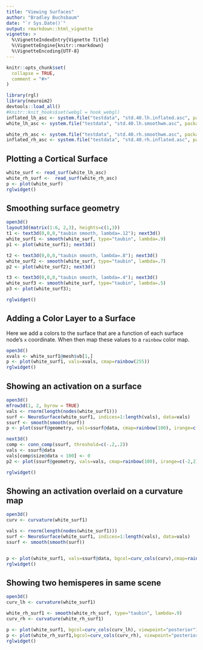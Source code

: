 ```yaml
---
title: "Viewing Surfaces"
author: "Bradley Buchsbaum"
date: "`r Sys.Date()`"
output: rmarkdown::html_vignette
vignette: >
  %\VignetteIndexEntry{Vignette Title}
  %\VignetteEngine{knitr::rmarkdown}
  %\VignetteEncoding{UTF-8}
---
```


```r
knitr::opts_chunk$set(
  collapse = TRUE,
  comment = "#>"
)

library(rgl)
library(neuroim2)
devtools::load_all()
#knitr::knit_hooks$set(webgl = hook_webgl)
inflated_lh_asc <- system.file("testdata", "std.40.lh.inflated.asc", package="neurosurf")
white_lh_asc <- system.file("testdata", "std.40.lh.smoothwm.asc", package="neurosurf")

white_rh_asc <- system.file("testdata", "std.40.rh.smoothwm.asc", package="neurosurf")
inflated_rh_asc <- system.file("testdata", "std.40.rh.inflated.asc", package="neurosurf")

```

## Plotting a Cortical Surface 

```r

white_surf <- read_surf(white_lh_asc)
white_rh_surf <-  read_surf(white_rh_asc)
p <- plot(white_surf)
rglwidget()


```


## Smoothing surface geometry


```r


open3d()
layout3d(matrix(1:6, 2,3), heights=c(1,3))
t1 <- text3d(0,0,0,"taubin smooth, lambda=.12"); next3d()
white_surf1 <- smooth(white_surf, type="taubin", lambda=.9)
p1 <- plot(white_surf1); next3d()

t2 <- text3d(0,0,0,"taubin smooth, lambda=.8"); next3d()
white_surf2 <- smooth(white_surf, type="taubin", lambda=.7)
p2 <- plot(white_surf2); next3d()

t3 <- text3d(0,0,0,"taubin smooth, lambda=.4"); next3d()
white_surf3 <- smooth(white_surf, type="taubin", lambda=.5)
p3 <- plot(white_surf3); 

rglwidget()

```

## Adding a Color Layer to a Surface

Here we add a colors to the surface that are a function of each surface node's `x` coordinate. When then map these values to a `rainbow` color map.

```r

open3d()
xvals <- white_surf1@mesh$vb[1,]
p <- plot(white_surf1, vals=xvals, cmap=rainbow(255))
rglwidget()

```


## Showing an activation on a surface

```r

open3d()
mfrow3d(1, 2, byrow = TRUE)
vals <- rnorm(length(nodes(white_surf1)))
surf <- NeuroSurface(white_surf1, indices=1:length(vals), data=vals)
ssurf <- smooth(smooth(surf))
p <- plot(ssurf@geometry, vals=ssurf@data, cmap=rainbow(100), irange=c(-2,2), thresh=c(-.2, .2))

next3d()
comp <- conn_comp(ssurf, threshold=c(-.2,.2))
vals <- ssurf@data
vals[comp$size@data < 100] <- 0
p2 <- plot(ssurf@geometry, vals=vals, cmap=rainbow(100), irange=c(-2,2), thresh=c(-.2, .2))

rglwidget()

```

## Showing an activation overlaid on a curvature map

```r


open3d()
curv <- curvature(white_surf1)

vals <- rnorm(length(nodes(white_surf1)))
surf <- NeuroSurface(white_surf1, indices=1:length(vals), data=vals)
ssurf <- smooth(smooth(surf))


p <- plot(white_surf1, vals=ssurf@data, bgcol=curv_cols(curv),cmap=rainbow(100), irange=c(-2,2), thresh=c(-.3, .3))
rglwidget()

```

## Showing two hemisperes in same scene

```r

open3d()
curv_lh <- curvature(white_surf1)

white_rh_surf1 <- smooth(white_rh_surf, type="taubin", lambda=.9)
curv_rh <- curvature(white_rh_surf1)

p <- plot(white_surf1, bgcol=curv_cols(curv_lh), viewpoint="posterior")
p <- plot(white_rh_surf1,bgcol=curv_cols(curv_rh), viewpoint="posterior")
rglwidget()
```

